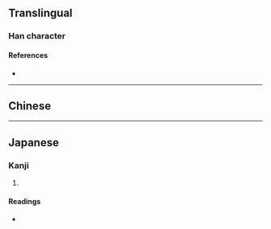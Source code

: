 {{also|劊}}
{{character info}}
==Translingual==

===Han character===
{{Han char|rn=18|rad=刀|as=06|sn=8|four=|canj=OILN|ids=⿰会刂}}

====References====
* {{Han ref|kx=0139.251|dkj=01988|dj=0317.030|hdz=10336.060|uh=523D|ud=21053}}

----

==Chinese==
{{zh-see|劊}}

----

==Japanese==

===Kanji===
{{ja-kanji|grade=|rs=刀06|kyu=劊}}

# {{lb|ja|extended shinjitai}} {{alternative form of|ja|劊}}

====Readings====
* {{ja-readings|on=かい,け,かつ|kun=たつ}}